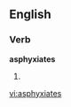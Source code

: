 ==English==

===Verb===
'''asphyxiates'''

# {{third-person singular of|asphyxiate}}

[[vi:asphyxiates]]